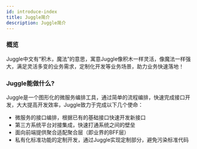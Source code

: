 ```yaml
---
id: introduce-index
title: Juggle简介
description: Juggle简介
---
```


### 概览
Juggle中文有“积木，魔法”的意思，寓意Juggle像积木一样灵活，像魔法一样强大，满足灵活多变的业务需求，定制化开发等业务场景，助力业务快速落地！

### Juggle能做什么?
Juggle是一个图形化的微服务编排工具，通过简单的流程编排，快速完成接口开发，大大提高开发效率，Juggle致力于完成以下几个使命：
- 微服务的接口编排，根据已有的基础接口快速开发新接口
- 第三方系统平台对接集成，快速打通系统之间的壁垒
- 面向前端提供聚合适配聚合层（即业界的BFF层）
- 私有化标准功能的定制开发，通过Juggle实现定制部分，避免污染标准代码
